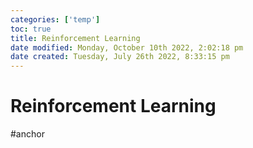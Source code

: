 ```yaml
---
categories: ['temp']
toc: true
title: Reinforcement Learning
date modified: Monday, October 10th 2022, 2:02:18 pm
date created: Tuesday, July 26th 2022, 8:33:15 pm
---
```


# Reinforcement Learning

#anchor



